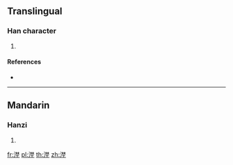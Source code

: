 {{character info/new}}
==Translingual==

===Han character===
{{Han char|rn=85|rad=水|as=11|sn=14|four=34114|canj=EDDG|ids=⿰氵埜}}

# {{defn|Han|sort=水11}}

====References====
* {{Han ref|kx=0646.080|dkj=18144|hdz=31716.050|uh=6F1C|ud=28444|bh=E2B2|bd=58034}}

----

==Mandarin==

===Hanzi===
{{cmn-hanzi|pin=[[yě]] ([[ye3]])|wg=yeh<sup>3</sup>}}

# {{defn|lang=cmn|sort=水11}}

[[fr:漜]]
[[pl:漜]]
[[th:漜]]
[[zh:漜]]
